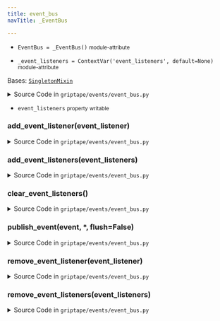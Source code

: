 ```yaml
---
title: event_bus
navTitle: _EventBus

---
```


-   `EventBus = _EventBus()` <small>module-attribute</small>  <span id="griptape.events.event_bus.EventBus"></span> 

-   `_event_listeners = ContextVar('event_listeners', default=None)` <small>module-attribute</small>  <span id="griptape.events.event_bus._event_listeners"></span> 

<span id="griptape.events.event_bus._EventBus"></span>

Bases:
 [`SingletonMixin`](../mixins/singleton_mixin.mdx#griptape.mixins.singleton_mixin.SingletonMixin "SingletonMixin (griptape.mixins.singleton_mixin.SingletonMixin)")

<details><summary>Source Code in <code>griptape&#47;events&#47;event_bus.py</code></summary>

```python
@define
class _EventBus(SingletonMixin):
    @property
    def event_listeners(self) -> list[EventListener]:
        event_listeners_val = _event_listeners.get()
        if event_listeners_val is None:
            event_listeners_val = []
            _event_listeners.set(event_listeners_val)
        return event_listeners_val

    @event_listeners.setter
    def event_listeners(self, event_listeners: list[EventListener]) -> None:
        _event_listeners.set(event_listeners)

    def add_event_listeners(self, event_listeners: list[EventListener]) -> list[EventListener]:
        return [self.add_event_listener(event_listener) for event_listener in event_listeners]

    def remove_event_listeners(self, event_listeners: list[EventListener]) -> None:
        for event_listener in event_listeners:
            self.remove_event_listener(event_listener)

    def add_event_listener(self, event_listener: EventListener) -> EventListener:
        if event_listener not in self.event_listeners:
            self.event_listeners = self.event_listeners + [event_listener]

        return event_listener

    def remove_event_listener(self, event_listener: EventListener) -> None:
        if event_listener in self.event_listeners:
            self.event_listeners = [listener for listener in self.event_listeners if listener != event_listener]

    def publish_event(self, event: BaseEvent, *, flush: bool = False) -> None:
        for event_listener in self.event_listeners:
            event_listener.publish_event(event, flush=flush)

    def clear_event_listeners(self) -> None:
        self.event_listeners = []
```

</details>

-   `event_listeners` <small>property</small> <small>writable</small>  <span id="griptape.events.event_bus._EventBus.event_listeners"></span> 

<span id="griptape.events.event_bus._EventBus.add_event_listener"></span>

### add_event_listener(event_listener)

<details><summary>Source Code in <code>griptape&#47;events&#47;event_bus.py</code></summary>

```python
def add_event_listener(self, event_listener: EventListener) -> EventListener:
    if event_listener not in self.event_listeners:
        self.event_listeners = self.event_listeners + [event_listener]

    return event_listener
```

</details>

<span id="griptape.events.event_bus._EventBus.add_event_listeners"></span>

### add_event_listeners(event_listeners)

<details><summary>Source Code in <code>griptape&#47;events&#47;event_bus.py</code></summary>

```python
def add_event_listeners(self, event_listeners: list[EventListener]) -> list[EventListener]:
    return [self.add_event_listener(event_listener) for event_listener in event_listeners]
```

</details>

<span id="griptape.events.event_bus._EventBus.clear_event_listeners"></span>

### clear_event_listeners()

<details><summary>Source Code in <code>griptape&#47;events&#47;event_bus.py</code></summary>

```python
def clear_event_listeners(self) -> None:
    self.event_listeners = []
```

</details>

<span id="griptape.events.event_bus._EventBus.publish_event"></span>

### publish_event(event, \*, flush=False)

<details><summary>Source Code in <code>griptape&#47;events&#47;event_bus.py</code></summary>

```python
def publish_event(self, event: BaseEvent, *, flush: bool = False) -> None:
    for event_listener in self.event_listeners:
        event_listener.publish_event(event, flush=flush)
```

</details>

<span id="griptape.events.event_bus._EventBus.remove_event_listener"></span>

### remove_event_listener(event_listener)

<details><summary>Source Code in <code>griptape&#47;events&#47;event_bus.py</code></summary>

```python
def remove_event_listener(self, event_listener: EventListener) -> None:
    if event_listener in self.event_listeners:
        self.event_listeners = [listener for listener in self.event_listeners if listener != event_listener]
```

</details>

<span id="griptape.events.event_bus._EventBus.remove_event_listeners"></span>

### remove_event_listeners(event_listeners)

<details><summary>Source Code in <code>griptape&#47;events&#47;event_bus.py</code></summary>

```python
def remove_event_listeners(self, event_listeners: list[EventListener]) -> None:
    for event_listener in event_listeners:
        self.remove_event_listener(event_listener)
```

</details>
